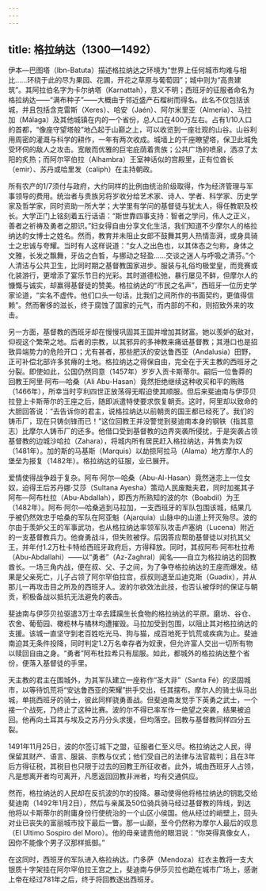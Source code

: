 ```yaml
---
---
---
```

title: 格拉纳达（1300—1492）
---




伊本—巴图塔（Ibn-Batuta）描述格拉纳达之环境为“世界上任何城市均难与相比……环绕于此的尽为果园、花圃，开花之草原与葡萄园”；城中则为“高贵建筑”。其阿拉伯名字为卡尔纳塔（Karnattah），意义不明；西班牙的征服者命名为格拉纳达——“满布种子”——大概由于邻近盛产石榴树而得名。此名不仅包括该城，并且包括含克雷斯（Xeres）、哈安（Jaén）、阿尔米里亚（Almería）、马拉加（Málaga）及其他城镇在内的一个省份，总人口在400万左右。占有1/10人口的首都，“像座守望塔般”地凸起于山巅之上，可以收览到一座壮观的山谷。山谷利用周密的灌溉与科学的耕作，一年有两次收成。城墙上的千座瞭望塔，保卫此城免受环伺的敌人之攻击。宽敞而优雅的巨宅庇荫着贵族；公共广场的喷泉，洒凉了太阳的炙热；而阿尔罕伯拉（Alhambra）王室神话似的宫殿里，正有位酋长（emir）、苏丹或哈里发（caliph）在主持朝政。

所有农产的1/7须付与政府，大约同样的比例由统治阶级取得，作为经济管理与军事领导的费用。统治者与贵族另将岁收分给艺术家、诗人、学者、科学家、历史学家及哲学家，同时资助一所大学；大学里有学问的基督徒与犹太人，得任教职及校长。大学正门上铭刻着五行话语：“斯世靠四事支持：智者之学问，伟人之正义，善者之祈祷及勇者之胆识。”妇女得自由分享文化生活，我们知道不少摩尔人的格拉纳达的女博士之姓名。然而，教育并未阻止女郎不鼓舞其男人热情澎湃，或身具骑士之忠诚与夸耀。当时有人这样说道：“女人之出色也，以其体态之匀称，身体之文雅，长发之飘舞，牙齿之白晳，与挪动之轻盈……交谈之迷人与呼吸之清芬。”个人清洁与公共卫生，比同时期之基督教国家进步。服装与礼俗均极堂皇，而竞赛或化装游行，更增添了宴乐节日的光彩。其时道德松弛，暴行屡见不鲜，但摩尔人的慷慨与诚实，却赢得基督徒的赞美。格拉纳达的“市民之名声”，西班牙一位历史学家论道，“实名不虚传。他们口头一句话，比我们之间所作的书面契约，更值得信赖”。然而奢侈的滋长，终于腐蚀了国家的元气，而内部的不和，则招致外来的攻击。

另一方面，基督教的西班牙却在慢慢巩固其王国并增加其财富。她以羡妒的敌对，仰视这个繁荣之地。后者的宗教，以其邪异的多神教来痛诋基督教；其港口也是招致异端势力的危险开口；尤有甚者，那些肥沃的安达鲁西亚（Andalusia）田野，正可补偿北部许多贫瘠的土地。格拉纳达之得保自由，完全在于天主教的西班牙之分裂。即使如此，公国仍然同意（1457年）岁岁入贡卡斯蒂尔。嗣后一位鲁莽的回教王阿里·阿布—哈桑（Ali Abu-Hasan）竟然拒绝继续这种收买和平的贿赂（1466年），所幸当时亨利四世正放荡得无暇迫使其顺服。但后来斐迪南与伊莎贝拉登上卡斯蒂尔的王座之后，随即派遣特使要求恢复朝贡。这时，阿里却以致命的大胆回答说：“去告诉你的君主，说格拉纳达以前朝贡的国王都已经死了。我们的铸币厂，现在只铸剑锋而已！”这位回教王并没警觉到斐迪南本身的钢铁（指其意志）比摩尔人铸币厂的还多。他借口受到基督教的边界突袭所侵扰，于是突袭占领基督教的边城沙哈拉（Zahara），将城内所有居民赶入格拉纳达，并售卖为奴（1481年）。加的斯的马基斯（Marquis）以劫掠阿拉马（Alama）地方摩尔人的堡垒为报复（1482年）。格拉纳达的征服，业已展开。

爱情使得战争趋于复杂。阿布·阿尔—哈桑（Abu-Al-Hasan）竟然迷恋上一位女奴，迫得王后苏丹娜·艾莎（Sultana Ayesha）策动人民废黜夫君，同时加冕其子阿布—阿布杜拉（Abu-Abdallah），即西方所熟知的波的尔（Boabdil）为王（1482年）。阿布·阿尔—哈桑逃到马拉加，一支西班牙的军队包围该城，结果几乎被仍然效忠于哈桑的军队在阿亚魁（Ajarquia）山脉中的山道上歼灭殆尽。波的尔由于羡妒父王的军事武功，也从格拉纳达率领军队攻击卢塞纳（Lucena）附近的一支基督教兵力。他奋勇战斗，但失败被俘。后因答应帮助基督徒以对抗其父王，并年付1.2万杜卡特给西班牙政府后，方得释放。同时，其叔阿布·阿布杜拉希（Abu-Abdallahi）——以“勇者”（Az-Zaghral）闻名——自立为格拉纳达的回教酋长。一场三角内战，便在叔、父、子之间，为了争夺格拉纳达的王座而爆发。结果是父亲死亡，儿子占领了阿尔罕伯拉宫，叔叔则退至瓜迪克斯（Guadix），并从那儿一再攻击目之所及的西班牙人。波的尔欲效法此技，也否认被俘时的保证与朝贡，积极备战以抵抗无法避免的袭击。

斐迪南与伊莎贝拉驱遣3万士卒去蹂躏生长食物的格拉纳达的平原。磨坊、谷仓、农舍、葡萄园、橄榄林与橘林均遭摧毁。马拉加受到包围，以阻止其对格拉纳达的支援。该城一直坚守到老百姓吃光马、狗与猫，成百地死于饥荒或疾病为止。斐迪南迫其无条件投降，同时判定1.2万名幸存者为奴隶，但允许富人交出一切所有物以赎回自由之身。“勇者”阿布杜拉希只有屈服。如此，都城外的格拉纳达整个省份，便落入基督徒的手里。

天主教的君主在围城外，为其军队建立一座称作“圣大非”（Santa Fé）的坚固城市，以等待饥荒将“安达鲁西亚的荣耀”拱手交出，任其摆布。摩尔人的骑士纵马出城，单挑西班牙的骑士，彼此同样骁勇善战。但斐迪南发觉手下英勇之武士，一个接一个战死，乃终止了这种比赛。波的尔不得已率军作一绝望之突袭，结果被迫回。他再向土耳其与埃及之苏丹分头求援，但均落空。回教与基督教同样四分五裂。

1491年11月25日，波的尔签订城下之盟，征服者仁至义尽。格拉纳达之人民，得保留其财产、语言、服装、宗教与仪式；他们受自己的法律与法官裁判；且在3年后方得征税，其税目也只限于过去的回教王所征收者。此外，城由西班牙人占领，凡是想离开者均可离开，凡愿返回回教非洲者，均有交通供应。

然而，格拉纳达的人民却在反抗波的尔的投降。暴动使得他将格拉纳达的钥匙交给斐迪南（1492年1月2日），然后与亲属及50位骑兵骑马经过基督教的阵线，到达他将以卡斯蒂尔的附庸身份行使统治的一个山区小侯国。他从经过的峭壁上，回头对业已丧失的富丽城市投下最后一瞥。那一山巅，至今仍然称为摩尔人最后的叹息（El Ultimo Sospiro del Moro）。他的母亲谴责他的眼泪说：“你哭得真像女人，因你不能像个男子汉那样抵御。”

在这同时，西班牙的军队进入格拉纳达。门多萨（Mendoza）红衣主教将一支大银质十字架挂在阿尔罕伯拉王宫之上，斐迪南与伊莎贝拉也跪在城市广场上，感谢上帝在经过781年之后，终于将回教逐出西班牙。
